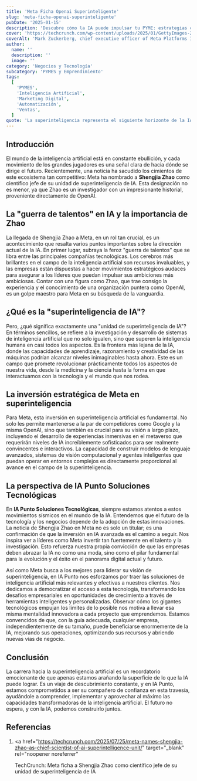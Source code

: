 ```yaml
---
title: 'Meta Ficha Openai Superinteligente'
slug: 'meta-ficha-openai-superinteligente'
pubDate: '2025-01-15'
description: 'Descubre cómo la IA puede impulsar tu PYME: estrategias concretas de marketing, automatización y datos para aumentar ventas.'
cover: 'https://techcrunch.com/wp-content/uploads/2025/01/GettyImages-2173579488.jpg?w=1024'
coverAlt: 'Mark Zuckerberg, chief executive officer of Meta Platforms Inc., during the Meta Connect event in Menlo Park, California, US, on Wednesday, Sept. 25, 2024. Meta Platforms Inc. debuted its first pair of augmented reality glasses, devices that show a combined view of the digital and physical worlds, a key step in Chief Executive Officer Mark Zuckerberg&#039;s goal of one day offering a hands-free alternative to the smartphone. Photographer: David Paul Morris/Bloomberg via Getty Images'
author:
  name: ''
  description: ''
  image: ''
category: 'Negocios y Tecnología'
subcategory: 'PYMES y Emprendimiento'
tags:
  [
    'PYMES',
    'Inteligencia Artificial',
    'Marketing Digital',
    'Automatización',
    'Ventas',
  ]
quote: 'La superinteligencia representa el siguiente horizonte de la IA. — Marilyn Cardozo'
---
```

<h2 id="introduccion">Introducción</h2>

El mundo de la inteligencia artificial está en constante ebullición, y cada movimiento de los grandes jugadores es una señal clara de hacia dónde se dirige el futuro. Recientemente, una noticia ha sacudido los cimientos de este ecosistema tan competitivo: Meta ha nombrado a <strong>Shengjia Zhao</strong> como científico jefe de su unidad de superinteligencia de IA. Esta designación no es menor, ya que Zhao es un investigador con un impresionante historial, proveniente directamente de OpenAI.

<h2 id="la-guerra-de-talentos-en-ia-y-la-importancia-de-zhao">
  La "guerra de talentos" en IA y la importancia de Zhao
</h2>

La llegada de Shengjia Zhao a Meta, en un rol tan crucial, es un acontecimiento que resalta varios puntos importantes sobre la dirección actual de la IA. En primer lugar, subraya la feroz "guerra de talentos" que se libra entre las principales compañías tecnológicas. Los cerebros más brillantes en el campo de la inteligencia artificial son recursos invaluables, y las empresas están dispuestas a hacer movimientos estratégicos audaces para asegurar a los líderes que puedan impulsar sus ambiciones más ambiciosas. Contar con una figura como Zhao, que trae consigo la experiencia y el conocimiento de una organización puntera como OpenAI, es un golpe maestro para Meta en su búsqueda de la vanguardia.

<h2 id="que-es-la-superinteligencia-de-ia">
  ¿Qué es la "superinteligencia de IA"?
</h2>

Pero, ¿qué significa exactamente una "unidad de superinteligencia de IA"? En términos sencillos, se refiere a la investigación y desarrollo de sistemas de inteligencia artificial que no solo igualen, sino que superen la inteligencia humana en casi todos los aspectos. Es la frontera más lejana de la IA, donde las capacidades de aprendizaje, razonamiento y creatividad de las máquinas podrían alcanzar niveles inimaginables hasta ahora. Este es un campo que promete revolucionar prácticamente todos los aspectos de nuestra vida, desde la medicina y la ciencia hasta la forma en que interactuamos con la tecnología y el mundo que nos rodea.

<h2 id="la-inversion-estrategica-de-meta-en-superinteligencia">
  La inversión estratégica de Meta en superinteligencia
</h2>

Para Meta, esta inversión en superinteligencia artificial es fundamental. No solo les permite mantenerse a la par de competidores como Google y la misma OpenAI, sino que también es crucial para su visión a largo plazo, incluyendo el desarrollo de experiencias inmersivas en el metaverso que requerirán niveles de IA increíblemente sofisticados para ser realmente convincentes e interactivos. La capacidad de construir modelos de lenguaje avanzados, sistemas de visión computacional y agentes inteligentes que puedan operar en entornos complejos es directamente proporcional al avance en el campo de la superinteligencia.

<h2 id="la-perspectiva-de-ia-punto-soluciones-tecnologicas">
  La perspectiva de IA Punto Soluciones Tecnológicas
</h2>

En <strong>IA Punto Soluciones Tecnológicas</strong>, siempre estamos atentos a estos movimientos sísmicos en el mundo de la IA. Entendemos que el futuro de la tecnología y los negocios depende de la adopción de estas innovaciones. La noticia de Shengjia Zhao en Meta no es solo un titular; es una confirmación de que la inversión en IA avanzada es el camino a seguir. Nos inspira ver a líderes como Meta invertir tan fuertemente en el talento y la investigación. Esto refuerza nuestra propia convicción de que las empresas deben abrazar la IA no como una moda, sino como el pilar fundamental para la evolución y el éxito en el panorama digital actual y futuro.

Así como Meta busca a los mejores para liderar su visión de superinteligencia, en IA Punto nos esforzamos por traer las soluciones de inteligencia artificial más relevantes y efectivas a nuestros clientes. Nos dedicamos a democratizar el acceso a esta tecnología, transformando los desafíos empresariales en oportunidades de crecimiento a través de herramientas inteligentes y personalizadas. Observar cómo los gigantes tecnológicos empujan los límites de lo posible nos motiva a llevar esa misma mentalidad innovadora a cada proyecto que emprendemos. Estamos convencidos de que, con la guía adecuada, cualquier empresa, independientemente de su tamaño, puede beneficiarse enormemente de la IA, mejorando sus operaciones, optimizando sus recursos y abriendo nuevas vías de negocio.

<h2 id="conclusion">Conclusión</h2>

La carrera hacia la superinteligencia artificial es un recordatorio emocionante de que apenas estamos arañando la superficie de lo que la IA puede lograr. Es un viaje de descubrimiento constante, y en IA Punto, estamos comprometidos a ser su compañero de confianza en esta travesía, ayudándole a comprender, implementar y aprovechar al máximo las capacidades transformadoras de la inteligencia artificial. El futuro no espera, y con la IA, podemos construirlo juntos.

<h2 id="referencias">Referencias</h2>

1.  <a
      href="https://techcrunch.com/2025/07/25/meta-names-shengjia-zhao-as-chief-scientist-of-ai-superintelligence-unit/"
      target="_blank"
      rel="noopener noreferrer"
    >
      TechCrunch: Meta ficha a Shengjia Zhao como científico jefe de su unidad
      de superinteligencia de IA
    </a>
